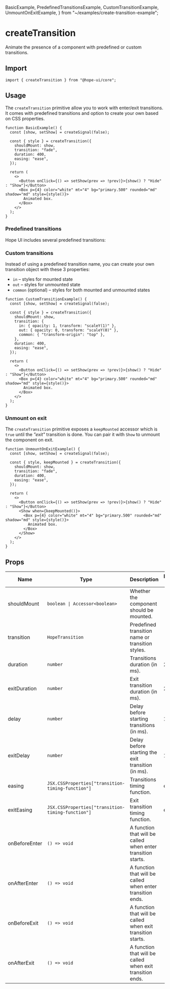   BasicExample,
  PredefinedTransitionsExample,
  CustomTransitionExample,
  UnmountOnExitExample,
} from "~/examples/create-transition-example";

# createTransition

Animate the presence of a component with predefined or custom transitions.

## Import

```tsx
import { createTransition } from "@hope-ui/core";
```

## Usage

The `createTransition` primitive allow you to work with enter/exit transitions. It comes with predefined transitions and option to create your own based on CSS properties.

<Preview>
  <BasicExample />
</Preview>

```tsx
function BasicExample() {
  const [show, setShow] = createSignal(false);

  const { style } = createTransition({
    shouldMount: show,
    transition: "fade",
    duration: 400,
    easing: "ease",
  });

  return (
    <>
      <Button onClick={() => setShow(prev => !prev)}>{show() ? "Hide" : "Show"}</Button>
      <Box p={4} color="white" mt="4" bg="primary.500" rounded="md" shadow="md" style={style()}>
        Animated box.
      </Box>
    </>
  );
}
```

### Predefined transitions

Hope UI includes several predefined transitions:

<Preview isFullRounded>
  <PredefinedTransitionsExample />
</Preview>

### Custom transitions

Instead of using a predefined transition name, you can create your own transition object with these 3 properties:

- `in` – styles for mounted state
- `out` – styles for unmounted state
- `common` (optional) – styles for both mounted and unmounted states

<Preview>
  <CustomTransitionExample />
</Preview>

```tsx
function CustomTransitionExample() {
  const [show, setShow] = createSignal(false);

  const { style } = createTransition({
    shouldMount: show,
    transition: {
      in: { opacity: 1, transform: "scaleY(1)" },
      out: { opacity: 0, transform: "scaleY(0)" },
      common: { "transform-origin": "top" },
    },
    duration: 400,
    easing: "ease",
  });

  return (
    <>
      <Button onClick={() => setShow(prev => !prev)}>{show() ? "Hide" : "Show"}</Button>
      <Box p={4} color="white" mt="4" bg="primary.500" rounded="md" shadow="md" style={style()}>
        Animated box.
      </Box>
    </>
  );
}
```

### Unmount on exit

The `createTransition` primitive exposes a `keepMounted` accessor which is `true` until the _"exit"_ transition is done. You can pair it with `Show` to unmount the component on exit.

<Preview>
  <UnmountOnExitExample />
</Preview>

```tsx {3,13,17}
function UnmountOnExitExample() {
  const [show, setShow] = createSignal(false);

  const { style, keepMounted } = createTransition({
    shouldMount: show,
    transition: "fade",
    duration: 400,
    easing: "ease",
  });

  return (
    <>
      <Button onClick={() => setShow(prev => !prev)}>{show() ? "Hide" : "Show"}</Button>
      <Show when={keepMounted()}>
        <Box p={4} color="white" mt="4" bg="primary.500" rounded="md" shadow="md" style={style()}>
          Animated box.
        </Box>
      </Show>
    </>
  );
}
```

## Props

| Name                                               | Type                                              | Description                                                  | Default value |
| -------------------------------------------------- | ------------------------------------------------- | ------------------------------------------------------------ | ------------- |
| <RequiredIndicator>shouldMount</RequiredIndicator> | `boolean \| Accessor<boolean>`                    | Whether the component should be mounted.                     |               |
| <RequiredIndicator>transition</RequiredIndicator>  | `HopeTransition`                                  | Predefined transition name or transition styles.             |               |
| duration                                           | `number`                                          | Transitions duration (in ms).                                | 250           |
| exitDuration                                       | `number`                                          | Exit transition duration (in ms).                            | 250           |
| delay                                              | `number`                                          | Delay before starting transitions (in ms).                   | 10            |
| exitDelay                                          | `number`                                          | Delay before starting the exit transition (in ms).           | 10            |
| easing                                             | `JSX.CSSProperties["transition-timing-function"]` | Transitions timing function.                                 | ease          |
| exitEasing                                         | `JSX.CSSProperties["transition-timing-function"]` | Exit transition timing function.                             | ease          |
| onBeforeEnter                                      | `() => void`                                      | A function that will be called when enter transition starts. |               |
| onAfterEnter                                       | `() => void`                                      | A function that will be called when enter transition ends.   |               |
| onBeforeExit                                       | `() => void`                                      | A function that will be called when exit transition starts.  |               |
| onAfterExit                                        | `() => void`                                      | A function that will be called when exit transition ends.    |               |
